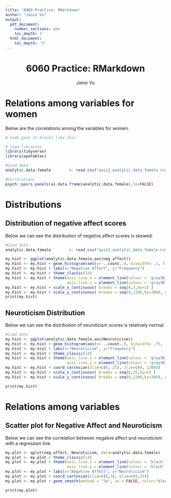 ```yaml
---
title: '6060 Practice: RMarkdown'
author: "Janie Vu"
output:
  pdf_document:
    number_sections: yes
    toc_depth: 3
  html_document:
    toc_depth: '3'
---
```


<center>
# 6060 Practice: RMarkdown
*Janie Vu*
</center>

# **Relations among variables for women**
Below are the correlations among the variables for women.

```r
# Code goes in blocks like this

# load libraries
library(tidyverse)
library(apaTables)

#Load data 
analytic.data.female        <- read_csv("quiz2_analytic_data_female.csv")

#Correlations
psych::pairs.panels(as.data.frame(analytic.data.female),lm=FALSE)

```

\pagebreak

# **Distributions**

## **Distribution of negative affect scores**

Below we can see the distribution of negative affect scores is skewed.

```r
#Load data 
analytic.data.female        <- read_csv("quiz2_analytic_data_female.csv")

my.hist <- ggplot(analytic.data.female,aes(neg_affect))
my.hist <- my.hist + geom_histogram(aes(y= ..count..), binwidth= .1, fill="gray30", color="gray30")
my.hist <- my.hist + labs(x="Negative Affect", y="Frequency")
my.hist <- my.hist + theme_classic(14)
my.hist <- my.hist + theme(axis.line.x = element_line(colour = 'gray30', size=0.5, linetype='solid'),
                           axis.line.y = element_line(colour = 'gray30', size=0.5, linetype='solid'))
my.hist <- my.hist + scale_x_continuous( breaks = seq(0,3,by=1) )
my.hist <- my.hist + scale_y_continuous( breaks = seq(0,1200,by=300), expand=c(0,0) )
print(my.hist)  
```

\pagebreak

## **Neuroticism Distribution**

Below we can see the distribution of neuroticism scores is relatively normal.

```r
#Load data 
my.hist <- ggplot(analytic.data.female,aes(Neuroticism))
my.hist <- my.hist + geom_histogram(aes(y= ..count..), binwidth= .75, fill="gray30", color="gray30")
my.hist <- my.hist + labs(x="Neuroticism", y="Frequency")
my.hist <- my.hist + theme_classic(14)
my.hist <- my.hist + theme(axis.line.x = element_line(colour = 'gray30', size=0.5, linetype='solid'),
                           axis.line.y = element_line(colour = 'gray30', size=0.5, linetype='solid'))
my.hist <- my.hist + coord_cartesian(xlim=c(0, 25), ylim=c(0, 1200))
my.hist <- my.hist + scale_x_continuous( breaks = seq(0,25,by=5) )
my.hist <- my.hist + scale_y_continuous( breaks = seq(0,1200,by=300), expand=c(0,0) )

print(my.hist)
```

\pagebreak

# **Relations among variables**

## **Scatter plot for Negative Affect and Neuroticism**

Below we can see the correlation between negative affect and neuroticism with a regression line.

```r
my.plot <- qplot(neg_affect, Neuroticism, data=analytic.data.female)
my.plot <- my.plot + theme_classic(14)
my.plot <- my.plot + theme(axis.line.x = element_line(colour = 'black', size=0.5, linetype='solid'),
                           axis.line.y = element_line(colour = 'black', size=0.5, linetype = 'solid'))
my.plot <- my.plot + labs(x="Negative Affect", y="Neuroticism")
my.plot <- my.plot + coord_cartesian(xlim=c(0,3), ylim=c(0,25))
my.plot <- my.plot + geom_smooth(method = "lm", se = FALSE, color="black")

print(my.plot)
```


